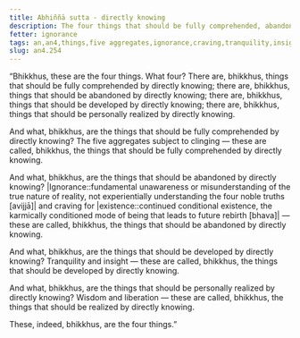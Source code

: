 ```yaml
---
title: Abhiññā sutta - directly knowing
description: The four things that should be fully comprehended, abandoned, developed, and personally realized by directly knowing.
fetter: ignorance
tags: an,an4,things,five aggregates,ignorance,craving,tranquility,insight,wisdom,liberation
slug: an4.254
---
```


“Bhikkhus, these are the four things. What four? There are, bhikkhus, things that should be fully comprehended by directly knowing; there are, bhikkhus, things that should be abandoned by directly knowing; there are, bhikkhus, things that should be developed by directly knowing; there are, bhikkhus, things that should be personally realized by directly knowing.

And what, bhikkhus, are the things that should be fully comprehended by directly knowing? The five aggregates subject to clinging — these are called, bhikkhus, the things that should be fully comprehended by directly knowing.

And what, bhikkhus, are the things that should be abandoned by directly knowing? |Ignorance::fundamental unawareness or misunderstanding of the true nature of reality, not experientially understanding the four noble truths [avijjā]| and craving for |existence::continued conditional existence, the karmically conditioned mode of being that leads to future rebirth [bhava]| — these are called, bhikkhus, the things that should be abandoned by directly knowing.

And what, bhikkhus, are the things that should be developed by directly knowing? Tranquility and insight — these are called, bhikkhus, the things that should be developed by directly knowing.

And what, bhikkhus, are the things that should be personally realized by directly knowing? Wisdom and liberation — these are called, bhikkhus, the things that should be realized by directly knowing.

These, indeed, bhikkhus, are the four things.”